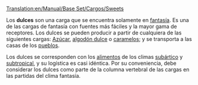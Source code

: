 [[Translation:en/Manual/Base Set/Cargos/Sweets]]

{{es/Carga| carga  = Dulces
| imagen =en/Sweets.png| producida =[[es/Manual/Base Set/Industries/Fábrica de dulces|Fábrica de dulces]]
| aceptada  =[[es/Manual/Pueblo|Pueblo]]
}}
Los '''dulces''' son una carga que se encuentra solamente en [[es/Manual/Clima|fantasía]]. Es una de las cargas de fantasía con fuentes más fáciles y la mayor gama de receptores. Los dulces se pueden producir a partir de cualquiera de las siguientes cargas: [[es/Manual/Base Set/Cargos/Azúcar|Azúcar]], [[es/Manual/Base Set/Cargos/Algodón dulce|algodón dulce]] o [[es/Manual/Base Set/Cargos/Caramelos|caramelos]]; y se transporta a las casas de los [[es/Manual/Pueblo|pueblos]].

Los dulces se corresponden con los [[es/Manual/Base Set/Cargos/Alimentos|alimentos]] de los climas [[es/Manual/Clima|subártico]] y [[es/Manual/Clima|subtropical]], y su logística es casi idéntica. Por su conveniencia, debe considerar los dulces como parte de la columna vertebral de las cargas en las partidas del clima fantasía.